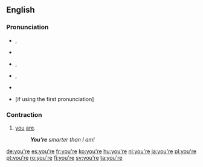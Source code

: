 ==English==

===Pronunciation===
* {{a|UK}} {{enPR|yôr}}, {{IPA|/jʊə(ɹ)/}}
* {{rhymes|ɔː(r)}}
* {{a|US}} {{enPR|yôr}}, {{IPA|/jʊəɹ/}}
* {{audio|en-us-you're.ogg|Audio (US) (1)|lang=en}}, {{audio|en-us-you're2.ogg|Audio (US) (2)|lang=en}}
* {{rhymes|ʊə(r)}}
* {{homophones|lang=en|yore}} [if using the first pronunciation]

===Contraction===
{{en-cont}}

# [[you]] [[are]].
#: '''''You’re''' smarter than I am!''

[[de:you're]]
[[es:you're]]
[[fr:you're]]
[[ko:you're]]
[[hu:you're]]
[[nl:you're]]
[[ja:you're]]
[[pl:you're]]
[[pt:you're]]
[[ro:you're]]
[[fi:you're]]
[[sv:you're]]
[[ta:you're]]